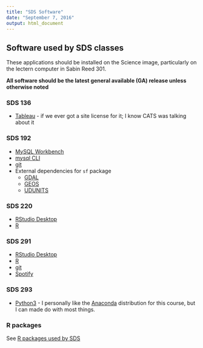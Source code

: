 ```yaml
---
title: "SDS Software"
date: "September 7, 2016"
output: html_document
---
```


## Software used by SDS classes

These applications should be installed on the Science image, particularly on the lectern computer in Sabin Reed 301.

**All software should be the latest general available (GA) release unless otherwise noted**

### SDS 136

* [Tableau](http://www.tableau.com) - if we ever got a site license for it; I know CATS was talking about it

### SDS 192

* [MySQL Workbench](https://dev.mysql.com/downloads/workbench/)
* [mysql CLI](https://dev.mysql.com/doc/refman/8.0/en/mysql.html)
* [git](https://git-scm.com/book/en/v2/Getting-Started-Installing-Git)
* External dependencies for `sf` package
    * [GDAL](http://trac.osgeo.org/gdal/wiki/DownloadingGdalBinaries)
    * [GEOS](http://trac.osgeo.org/geos)
    * [UDUNITS](https://www.unidata.ucar.edu/software/udunits/)

### SDS 220

* [RStudio Desktop](https://www.rstudio.com/products/rstudio/download2/)
* [R](https://cran.r-project.org/bin/)

### SDS 291

* [RStudio Desktop](https://www.rstudio.com/products/rstudio/download2/)
* [R](https://cran.r-project.org/bin/)
* [git](https://git-scm.com/book/en/v2/Getting-Started-Installing-Git)
* [Spotify](https://www.spotify.com/us/download/)

### SDS 293

* [Python3](https://www.python.org/) - I personally like the [Anaconda](https://www.continuum.io/downloads) distribution for this course, but I can made do with most things.


### R packages

See [R packages used by SDS](sds_r_packages.Rmd)
